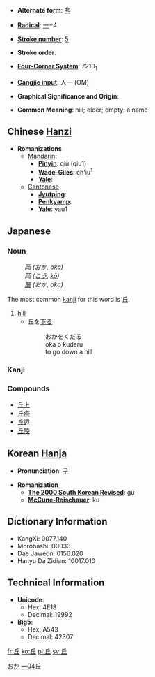 * '''Alternate form''': [[丠]]

* '''[[Wiktionary:Chinese radical index| Radical]]''': [[Wiktionary:Chinese radical index 一|一]]+4

* '''[[Wiktionary:Chinese total strokes index|Stroke number]]''': [[Wiktionary:Chinese total strokes index 5|5]]

* '''Stroke order''': 

* '''[[Wiktionary:Chinese four corner index|Four-Corner System]]''': 7210<sub>1</sub>

* '''[[Wiktionary:Chinese Cangjie index|Cangjie input]]''': 人一 (OM)

* '''Graphical Significance and Origin''': 

* '''Common Meaning''': hill; elder; empty; a name



== Chinese [[Hanzi]] ==

* '''Romanizations'''
** [[Mandarin]]:
*** '''[[Pinyin]]''': qiū (qiu1)
*** '''[[Wade-Giles]]''': ch'iu<sup>1</sup>
*** '''[[Yale]]''': 
**[[Cantonese]]
***'''[[Jyutping]]''':
***'''[[Penkyamp]]''': 
***'''[[Yale]]''': yau1



==Japanese==
[[Category:Japanese language|おか]]
===Noun===
{{janoun|おか|oka}}
:''[[岡]] (おか, oka)''
:''岡 ([[こう]], [[kō]])''
:''[[壟]] (おか, oka)''

The most common [[kanji]] for this word is 丘.
# [[hill]]
#*丘を[[下る]]
#*:おかをくだる
#*:oka o kudaru
#*:to go down a hill

===Kanji===
{{kanji|[[きゅう]] ([[kyū]])|[[おか]] ([[oka]])}}
===Compounds===
*[[丘上]]
*[[丘疹]]
*[[丘辺]]
*[[丘陵]]




== Korean [[Hanja]] ==

* '''Pronunciation''': 구

* '''Romanization'''
** '''[[The 2000 South Korean Revised Romanization|The 2000 South Korean Revised]]''': gu
** '''[[McCune-Reischauer]]''': ku


== Dictionary Information ==

* KangXi: 0077.140
* Morobashi: 00033
* Dae Jaweon: 0156.020
* Hanyu Da Zidian: 10017.010

== Technical Information ==

* '''Unicode''':
** Hex: 4E18
** Decimal: 19992
* '''Big5''':
** Hex: A543
** Decimal: 42307

[[Category:Japanese kanji|一04丘]]

[[fr:丘]]
[[ko:丘]]
[[pl:丘]]
[[sv:丘]]